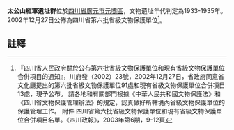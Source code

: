 {{msg:四川省文物保護單位
|名稱 = 太公山紅軍遺址群
|編號 = 85
|圖片 = 
|級別 = S6
|分類 = 
|時代 = 1933-1935年
|地点 = [[四川省|四川省]][[廣元市|廣元市]][[元壩區|元壩區]]
|坐標 =
|登錄 = 2002年12月27日
}}
'''太公山紅軍遺址群'''位於[[四川省|四川省]][[廣元市|廣元市]][[元壩區|元壩區]]，文物遺址年代判定為1933-1935年。2002年12月27日公佈為四川省第六批省級文物保護單位<ref>『四川省人民政府關於公布第六批省級文物保護單位和現有省級文物保護單位合併項目的通知』，川府發（2002）23號，2002年12月27日，省政府同意省文化廳提出的第六批省級文物保護單位91處和現有省級文物保護單位合併項目13處，現予公布。 請各地和有關部門根據《中華人民共和國文物保護法》和《四川省文物保護管理辦法》的規定，認真做好所轄境內省級文物保護單位的保護管理工作。 附件 四川省第六批省級文物保護單位和現有省級文物保護單位合併項目名單。《四川政報》，2003年第6期，9-12頁</ref>。
==註釋==
{{reflist}}
{{文物保護單位小作品}}